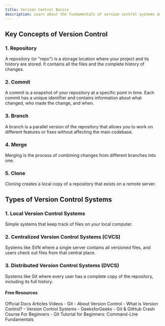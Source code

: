 ```yaml
---
title: Version Control Basics
description: Learn about the fundamentals of version control systems and why they're essential for software development
---
```



## Key Concepts of Version Control

### 1. Repository
A repository (or "repo") is a storage location where your project and its history are stored. It contains all the files and the complete history of changes.

### 2. Commit
A commit is a snapshot of your repository at a specific point in time. Each commit has a unique identifier and contains information about what changed, who made the change, and when.

### 3. Branch
A branch is a parallel version of the repository that allows you to work on different features or fixes without affecting the main codebase.

### 4. Merge
Merging is the process of combining changes from different branches into one.

### 5. Clone
Cloning creates a local copy of a repository that exists on a remote server.

## Types of Version Control Systems

### 1. Local Version Control Systems
Simple systems that keep track of files on your local computer.

### 2. Centralized Version Control Systems (CVCS)
Systems like SVN where a single server contains all versioned files, and users check out files from that central place.

### 3. Distributed Version Control Systems (DVCS)
Systems like Git where every user has a complete copy of the repository, including its full history.


#### Free Resources

<Tabs defaultValue="article">
<TabsList>
<TabsTrigger value="official">Official Docs</TabsTrigger>
<TabsTrigger value="article">Articles</TabsTrigger>
<TabsTrigger value="video">Videos</TabsTrigger>
</TabsList>

<TabsContent value="official">
- <Link href="https://git-scm.com/book/en/v2/Getting-Started-About-Version-Control">Git - About Version Control</Link>
</TabsContent>
<TabsContent value="article">
- <Link href="https://www.atlassian.com/git/tutorials/what-is-version-control">What is Version Control?</Link>
- <Link href="https://www.geeksforgeeks.org/version-control-systems/">Version Control Systems - GeeksforGeeks</Link>
</TabsContent>
<TabsContent value="video">
- <Link href="https://www.youtube.com/watch?v=zbKdDsNNOhg">Git & GitHub Crash Course For Beginners</Link>
- <Link href="https://www.youtube.com/watch?v=SWYqp7iY_Tc">Git Tutorial for Beginners: Command-Line Fundamentals</Link>
</TabsContent>
</Tabs>